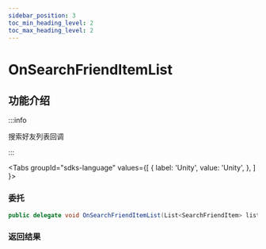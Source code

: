 ```yaml
---
sidebar_position: 3
toc_min_heading_level: 2
toc_max_heading_level: 2
---
```


# OnSearchFriendItemList

## 功能介绍

:::info

搜索好友列表回调

:::

<Tabs
groupId="sdks-language"
values={[
{ label: 'Unity', value: 'Unity', },
]
}>

<TabItem value="Unity">

### 委托

```C# showLineNumbers
public delegate void OnSearchFriendItemList(List<SearchFriendItem> list, int errCode, string errMsg);
```

### 返回结果

</TabItem>

</Tabs>
